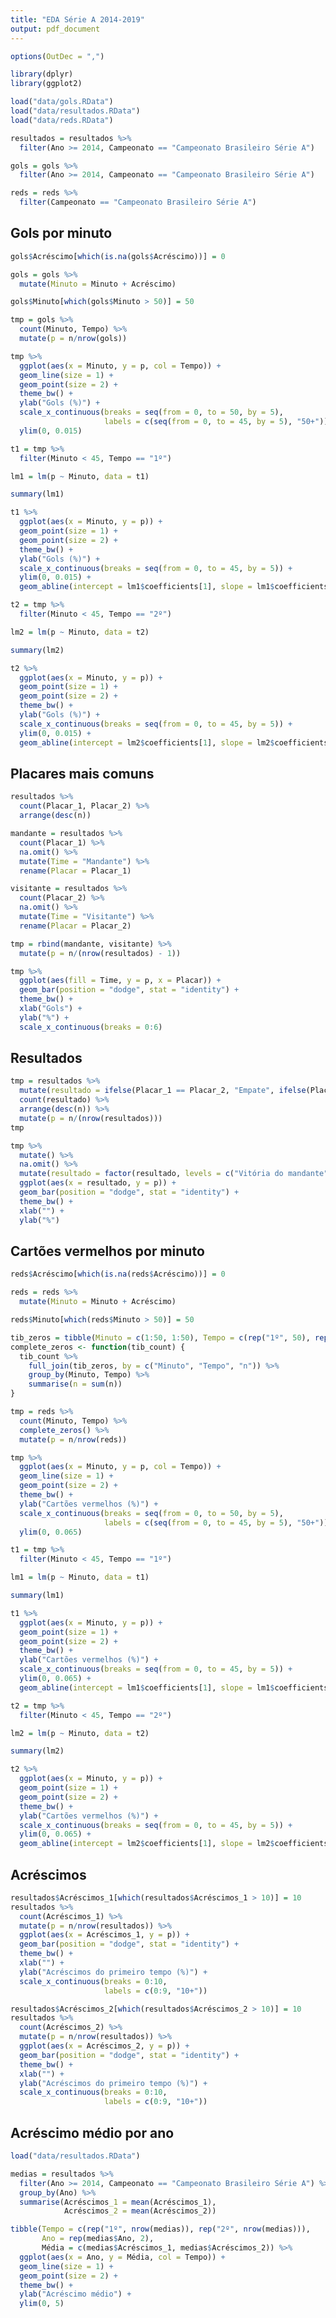 ```yaml
---
title: "EDA Série A 2014-2019"
output: pdf_document
---
```


```r
options(OutDec = ",")

library(dplyr)
library(ggplot2)

load("data/gols.RData")
load("data/resultados.RData")
load("data/reds.RData")

resultados = resultados %>%
  filter(Ano >= 2014, Campeonato == "Campeonato Brasileiro Série A")

gols = gols %>%
  filter(Ano >= 2014, Campeonato == "Campeonato Brasileiro Série A")

reds = reds %>%
  filter(Campeonato == "Campeonato Brasileiro Série A")
```

## Gols por minuto
```r
gols$Acréscimo[which(is.na(gols$Acréscimo))] = 0

gols = gols %>%
  mutate(Minuto = Minuto + Acréscimo)

gols$Minuto[which(gols$Minuto > 50)] = 50

tmp = gols %>%
  count(Minuto, Tempo) %>%
  mutate(p = n/nrow(gols))

tmp %>%
  ggplot(aes(x = Minuto, y = p, col = Tempo)) +
  geom_line(size = 1) +
  geom_point(size = 2) +
  theme_bw() +
  ylab("Gols (%)") +
  scale_x_continuous(breaks = seq(from = 0, to = 50, by = 5),
                     labels = c(seq(from = 0, to = 45, by = 5), "50+")) +
  ylim(0, 0.015)
```

```r
t1 = tmp %>%
  filter(Minuto < 45, Tempo == "1º")

lm1 = lm(p ~ Minuto, data = t1)

summary(lm1)
```

```r
t1 %>%
  ggplot(aes(x = Minuto, y = p)) +
  geom_point(size = 1) +
  geom_point(size = 2) +
  theme_bw() +
  ylab("Gols (%)") +
  scale_x_continuous(breaks = seq(from = 0, to = 45, by = 5)) +
  ylim(0, 0.015) +
  geom_abline(intercept = lm1$coefficients[1], slope = lm1$coefficients[2], col = "red", size = 1)
```

```r
t2 = tmp %>%
  filter(Minuto < 45, Tempo == "2º")

lm2 = lm(p ~ Minuto, data = t2)

summary(lm2)
```

```r
t2 %>%
  ggplot(aes(x = Minuto, y = p)) +
  geom_point(size = 1) +
  geom_point(size = 2) +
  theme_bw() +
  ylab("Gols (%)") +
  scale_x_continuous(breaks = seq(from = 0, to = 45, by = 5)) +
  ylim(0, 0.015) +
  geom_abline(intercept = lm2$coefficients[1], slope = lm2$coefficients[2], col = "red", size = 1)
```

## Placares mais comuns
```r
resultados %>%
  count(Placar_1, Placar_2) %>%
  arrange(desc(n))
```

```r
mandante = resultados %>%
  count(Placar_1) %>%
  na.omit() %>%
  mutate(Time = "Mandante") %>%
  rename(Placar = Placar_1)

visitante = resultados %>%
  count(Placar_2) %>%
  na.omit() %>%
  mutate(Time = "Visitante") %>%
  rename(Placar = Placar_2)

tmp = rbind(mandante, visitante) %>%
  mutate(p = n/(nrow(resultados) - 1))

tmp %>%
  ggplot(aes(fill = Time, y = p, x = Placar)) + 
  geom_bar(position = "dodge", stat = "identity") +
  theme_bw() +
  xlab("Gols") +
  ylab("%") +
  scale_x_continuous(breaks = 0:6)
```

## Resultados
```r
tmp = resultados %>%
  mutate(resultado = ifelse(Placar_1 == Placar_2, "Empate", ifelse(Placar_1 > Placar_2, "Vitória do mandante", "Vitória do visitante"))) %>%
  count(resultado) %>%
  arrange(desc(n)) %>%
  mutate(p = n/(nrow(resultados)))
tmp
```

```r
tmp %>%
  mutate() %>%
  na.omit() %>%
  mutate(resultado = factor(resultado, levels = c("Vitória do mandante", "Empate", "Vitória do visitante"))) %>%
  ggplot(aes(x = resultado, y = p)) +
  geom_bar(position = "dodge", stat = "identity") +
  theme_bw() +
  xlab("") +
  ylab("%")
```

## Cartões vermelhos por minuto
```r
reds$Acréscimo[which(is.na(reds$Acréscimo))] = 0

reds = reds %>%
  mutate(Minuto = Minuto + Acréscimo)

reds$Minuto[which(reds$Minuto > 50)] = 50

tib_zeros = tibble(Minuto = c(1:50, 1:50), Tempo = c(rep("1º", 50), rep("2º", 50)), n = 0L)
complete_zeros <- function(tib_count) {
  tib_count %>%
    full_join(tib_zeros, by = c("Minuto", "Tempo", "n")) %>%
    group_by(Minuto, Tempo) %>%
    summarise(n = sum(n))
}

tmp = reds %>%
  count(Minuto, Tempo) %>%
  complete_zeros() %>%
  mutate(p = n/nrow(reds))

tmp %>%
  ggplot(aes(x = Minuto, y = p, col = Tempo)) +
  geom_line(size = 1) +
  geom_point(size = 2) +
  theme_bw() +
  ylab("Cartões vermelhos (%)") +
  scale_x_continuous(breaks = seq(from = 0, to = 50, by = 5),
                     labels = c(seq(from = 0, to = 45, by = 5), "50+")) +
  ylim(0, 0.065)
```

```r
t1 = tmp %>%
  filter(Minuto < 45, Tempo == "1º")

lm1 = lm(p ~ Minuto, data = t1)

summary(lm1)
```

```r
t1 %>%
  ggplot(aes(x = Minuto, y = p)) +
  geom_point(size = 1) +
  geom_point(size = 2) +
  theme_bw() +
  ylab("Cartões vermelhos (%)") +
  scale_x_continuous(breaks = seq(from = 0, to = 45, by = 5)) +
  ylim(0, 0.065) +
  geom_abline(intercept = lm1$coefficients[1], slope = lm1$coefficients[2], col = "red", size = 1)
```

```r
t2 = tmp %>%
  filter(Minuto < 45, Tempo == "2º")

lm2 = lm(p ~ Minuto, data = t2)

summary(lm2)
```

```r
t2 %>%
  ggplot(aes(x = Minuto, y = p)) +
  geom_point(size = 1) +
  geom_point(size = 2) +
  theme_bw() +
  ylab("Cartões vermelhos (%)") +
  scale_x_continuous(breaks = seq(from = 0, to = 45, by = 5)) +
  ylim(0, 0.065) +
  geom_abline(intercept = lm2$coefficients[1], slope = lm2$coefficients[2], col = "red", size = 1)
```

## Acréscimos
```r
resultados$Acréscimos_1[which(resultados$Acréscimos_1 > 10)] = 10
resultados %>%
  count(Acréscimos_1) %>%
  mutate(p = n/nrow(resultados)) %>%
  ggplot(aes(x = Acréscimos_1, y = p)) +
  geom_bar(position = "dodge", stat = "identity") +
  theme_bw() +
  xlab("") +
  ylab("Acréscimos do primeiro tempo (%)") +
  scale_x_continuous(breaks = 0:10,
                     labels = c(0:9, "10+"))
```

```r
resultados$Acréscimos_2[which(resultados$Acréscimos_2 > 10)] = 10
resultados %>%
  count(Acréscimos_2) %>%
  mutate(p = n/nrow(resultados)) %>%
  ggplot(aes(x = Acréscimos_2, y = p)) +
  geom_bar(position = "dodge", stat = "identity") +
  theme_bw() +
  xlab("") +
  ylab("Acréscimos do primeiro tempo (%)") +
  scale_x_continuous(breaks = 0:10,
                     labels = c(0:9, "10+"))
```

## Acréscimo médio por ano
```r
load("data/resultados.RData")

medias = resultados %>%
  filter(Ano >= 2014, Campeonato == "Campeonato Brasileiro Série A") %>%
  group_by(Ano) %>%
  summarise(Acréscimos_1 = mean(Acréscimos_1),
            Acréscimos_2 = mean(Acréscimos_2))
```
```r
tibble(Tempo = c(rep("1º", nrow(medias)), rep("2º", nrow(medias))),
       Ano = rep(medias$Ano, 2),
       Média = c(medias$Acréscimos_1, medias$Acréscimos_2)) %>%
  ggplot(aes(x = Ano, y = Média, col = Tempo)) +
  geom_line(size = 1) +
  geom_point(size = 2) +
  theme_bw() +
  ylab("Acréscimo médio") +
  ylim(0, 5)
``` 


